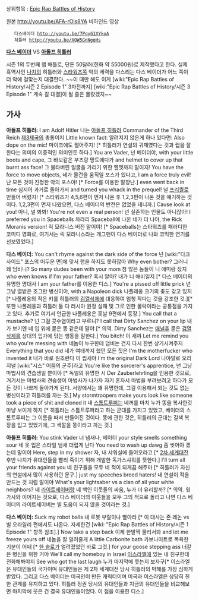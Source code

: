 상위항목 : [[Epic Rap Battles of History]]

{{{#!html
<object width="560" height="315"><param name="movie" value="http://www.youtube.com/v/AFA-rOls8YA?version=3&amp;hl=ko_KR"></param><param name="allowFullScreen" value="true"></param><param name="allowscriptaccess" value="always"></param><embed src="http://www.youtube.com/v/AFA-rOls8YA?version=3&amp;hl=ko_KR" type="application/x-shockwave-flash" width="560" height="315" allowscriptaccess="always" allowfullscreen="true"></embed></object>
}}}
원본 http://youtu.be/AFA-rOls8YA
비하인드 영상 
    다스베이더 http://youtu.be/7PqyG1XYkoA
    히틀러 http://youtu.be/XQW5GnNgqHs
'''[[다스 베이더]]''' VS '''[[아돌프 히틀러]]'''

시즌 1의 두번째 랩 배틀로, 단돈 50달러(한화 약 55000원)로 제작했다고 한다.
실제 흑역사인 [[나치]]의 히틀러와 [[스타워즈]]쪽 악의 세력을 다스리는 다스 베이더가 어느 쪽이 더 악에 걸맞는지 대결한다.
~~이 때만 해도 이게 [wiki:"Epic Rap Battles of History/시즌 2 Episode 1" 3차전까지] [wiki:"Epic Rap Battles of History/시즌 3 Episode 1" 계속 갈 대결]이 될 줄은 몰랐겠지~~

== 가사 ==
'''아돌프 히틀러:'''
I am Adolf Hitler
나는 [[아돌프 히틀러]]
Commander of the Third Reich
[[제3제국]]의 총통이지
Little known fact: 
알려지지 않은게 하나 있다면:
Also dope on the mic!
마이크에도 쩔어주지! [* 히틀러가 연설의 귀재였다는 것과 랩을 잘한다는 의미의 이중적인 의미인듯 하다.]
You are Vader,
넌 베이더야,
with your little boots and cape,
그 바보같은 부츠랑 망토에다가
and helmet to cover up that burnt ass face!
그 불타버린 얼굴을 가리기 위한 헬멧까지 말이지!
You have the force to move objects,
네가 물건을 움직일 포스가 있다고, 
I am a force truly evil!
난 모든 것이 진정한 악의 포스야! [* Force를 이용한 말장난.]
even went back in time
심지어 과거로 돌아가서
and turned you whack in the prequel!
널 [[프리퀄]]로 만들어 버렸지! [* 스타워즈가 4,5,6편이 먼저 나온 후 1,2,3편이 나온 것을 얘기하는 것이다. 1,2,3편이 먼저 나왔으면, 다스 베이더의 반전은 없었을 테니까.]
Cause look at you!
아니, 널 봐봐!
You're not even a real person!
넌 실존하는 인물도 아니잖아!
I preferred you in Spaceballs
차라리 Spaceball에 나온 네가 더 나아,
the Rick Moranis version!
릭 모라니스 버전 말이야! [* Spaceballs는 스타워즈를 패러디한 코미디 영화로, 여기서는 릭 모라니스라는 개그맨이 다스 베이더로 나와 코믹한 연기를 선보였었다.]


'''다스 베이더:'''
You can't rhyme against the dark side of the force
넌 [wiki:"다크사이드" 포스의 어두운 면]에 맞서 랩을 하지도 못하잖아
Why even bother?
그러니 왜 덤비니?
So many dudes been with your mom
참 많은 놈들이 니 애미랑 잤지
who even knows if I'm your father?
혹시 알아? 내가 니 애비일지 [* 다스 베이더의 유명한 명대사 I am your father를 이용한 디스.]
You're a pissed off little prick
넌 그냥 열받은 조그만 병신이야,
with a Napoleon dick
나폴레옹 크기의 좆도 갖고 있지 [* 나폴레옹의 작은 키를 히틀러의 [[검열삭제]]에 대응하여 엄청 작다는 것을 강조한 것.][* 또한 나폴레옹과 히틀러 둘 다 러시아 원정 실패 및 그로 인한 몰락이라는 공통점을 가지고 있다. 추가로 여기서 언급한 나폴레옹은 훗날 9편에서 등장.]
You call that a mustache?
넌 그걸 콧수염이라고 부르니?
I call that Dirty Sanchez on your lip
내가 보기엔 네 입 위에 묻은 똥 같은데 말야 [* 의역. Dirty Sanchez는 [[애널]]후 묻은 [[검열삭제]]를 상대의 입가에 닦는 행동을 말한다.] 
You bitch!
이 새꺄
Let me remind you who you're messing with
네놈이 누구한테 덤비는 건지 다시 한번 상기시켜주지
Everything that you did
네가 여태까지 했던 모든 짓은
I'm the motherfucker who invented it
내가 바로 원조란다 이 씹새야
I'm the original Dark Lord
나야말로 오리지널 [wiki:"시스" 어둠의 군주]라고
You're like the sorcerer's apprentice,
넌 그냥 마법사의 견습생일 뿐이야 [* 독일의 유명한 시 Der Zauberlehrling을 인용한 것으로, 거기서는 마법사의 견습생이 마법사가 나가자 자기 혼자서 마법을 부려보려고 하다가 모든 것이 나쁘게 돌아가게 된다. 서양에서는 꽤 유명한데, 그걸 이용해서 되는 것도 없는 병신이라고 히틀러를 까는 것.]
My stormtroopers make yours look like
someone took a piece of shit and cloned it
내 [[스톰트루퍼]]는 네꺼를 마치 누가 똥을 복사한것마냥 보이게 하지 [* 히틀러는 스톰트루퍼라고 하는 군대를 가지고 있었고, 베이더의 스톰트루퍼는 그 이름을 따서 만들어진 것이다. 똥에 관한 것은, 히틀러의 군대는 갈색 복장을 입고 있었기에, 그 색깔을 똥이라고 까는 것.]


'''아돌프 히틀러:'''
You stink Vader 
너 냄새나, 베이더
your style smells something sour
네 옷 입은 스타일 냄새 더럽게 난다
You need to wash up dawg 
좀 씻어야 겠는데 말이야
Here, step in my shower
자, 내 샤워실에 들어오라고 [* [[2차 세계대전]] 후반 나치가 유대인들을 빨리 죽이기 위해 개발한 독가스샤워를 뜻한다.]
I'll turn all your friends against you 
네 친구들을 모두 네 적이 되게끔 해주마 [* 히틀러가 자신의 연설에서 많이 사용하던 문구.]
just my speeches breed haters!
내 연설이 적을 만드는 것 처럼 말이야
What's your lightsaber vs a clan of all your white neighbors?
네 [[라이트세이버]]랑 네 백인 이웃들의 싸움, 누가 더 유리할까? [* 의역. 윗 가사와 이어지는 것으로, 다스 베이더의 이웃들을 모두 그의 적으로 돌리고 나면 다스 베이더의 라이트세이버는 별 도움이 되지 않을 것이라는 것.]


'''다스 베이더:'''
Suck my robot balls
내 로봇 부랄이나 빨아라 [* 이 대사는 존 레논 vs 빌 오라일리 편에서도 나온다. 자세한건 [wiki: "Epic Rap Battles of History/시즌 1 Episode 1" 항목 참조].]
Now take a step back 
이제 한발짝 물러서봐
and let me freeze yours off
네놈을 잘 얼려줄게
A little Carbonite bath 
카보나이트로 목욕한 기분이 어때 [* [[한 솔로]]가 얼려졌었던 바로 그것.]
for your goose stepping ass
너같은 병신을 위한 거야
We'll call my homeboy in Israel
[[이스라엘]]에 있는 내 친구한테 전화해봐야지
See who got the last laugh
누가 마지막에 웃는지 보자구[* 이스라엘은 유대인들의 국가이며 유대인들은 제 2차 세계대전 당시 히틀러의 박해를 가장 심하게 받았다. 그리고 다스 베이더는 미국인이 만든 캐릭터이며 미국과 이스라엘은 상당히 친한 관계를 유지하고 있다. 히틀러 정권 당시의 유대인들과 지금의 유대인들을 비교해보면 마지막에 웃은 건 결국 유대인들이었다. 이 점을 이용한 디스.]

